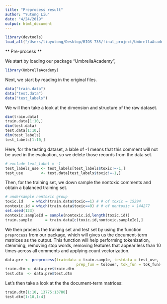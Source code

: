 ```yaml
---
title: "Preprocess result"
author: "Yutong Liu"
date: "4/24/2019"
output: html_document
---
```

```r
library(devtools)
load_all("/Users/liuyutong/Desktop/BIOS 735/final_project/UmbrellaAcademy/UmbrellaAcademy")
```
  
  
** Pre-process **  
  
We start by loading our package "UmbrellaAcademy",
```r
library(UmbrellaAcademy)
```
Next, we start by reading in the original files.  

```r
data("train.data")
data("test.data")
data("test_labels")
```

  
We will then take a look at the dimension and structure of the raw dataset.  
  
```r
dim(train.data)
train.data[1:10,]
dim(test.data)
test.data[1:10,]
dim(test_labels)
test_labels[1:10,]
```
   
Here, for the testing dataset, a lable of -1 means that this comment will not be used in the evaluation, so we delete those records from the data set.
```r
# exclude text_label = -1
test_labels_use <- test_labels[test_labels$toxic!=-1,]
test_use        <- test.data[test_labels$toxic!=-1,]
```

Then, for the training set, we down sample the nontoxic comments and obtain a balanced training set.  

```r
# undersample nontoxic group
toxic.id    = which(train.data$toxic==1) # # of toxic = 15294
nontoxic.id = which(train.data$toxic==0) # # of nontoxic = 144277
set.seed(123)
nontoxic.sampleId = sample(nontoxic.id,length(toxic.id))
train.sample      = train.data[c(toxic.id,nontoxic.sampleId),]
```
   
We then process the training set and test set by using the function `preprocess` from our package, which will gives us the document-term matrices as the output. This function will help performing tokenization, stemming, removing stop words, removing features that appear less than 10 times across all comments and applying count vectorization.

```r
data.pre <- preprocess(traindata = train.sample, testdata = test_use, 
                                prep_fun = tolower, tok_fun = tok_fun)
train.dtm <- data.pre$train.dtm
test.dtm  <- data.pre$test.dtm
```
  
Let's then take a look at the the document-term matrices:
```r
train.dtm[1:10, 13775:13780]
test.dtm[1:10,1:4]
```
